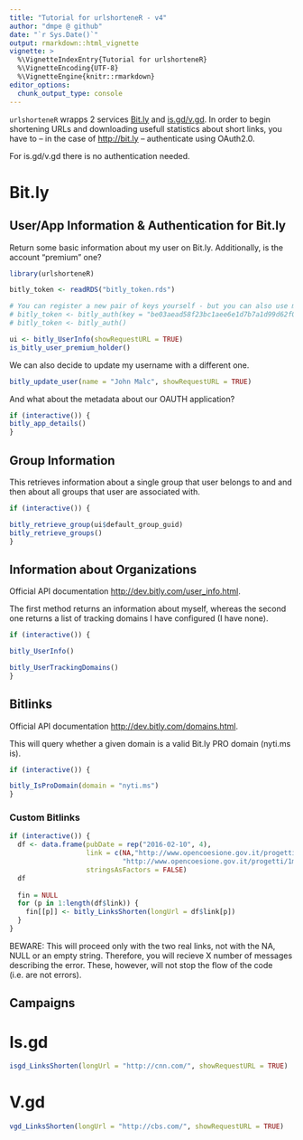 ```yaml
---
title: "Tutorial for urlshorteneR - v4"
author: "dmpe @ github"
date: "`r Sys.Date()`"
output: rmarkdown::html_vignette
vignette: >
  %\VignetteIndexEntry{Tutorial for urlshorteneR}
  %\VignetteEncoding{UTF-8}
  %\VignetteEngine{knitr::rmarkdown}
editor_options: 
  chunk_output_type: console
---
```

  
`urlshorteneR` wrapps 2 services [Bit.ly](https://bitly.com) and [is.gd/v.gd](https://is.gd). 
In order to begin shortening URLs and downloading usefull statistics about short links, you have to -- in the case of <http://bit.ly> -- authenticate using OAuth2.0. 

For is.gd/v.gd there is no authentication needed. 

# Bit.ly

## User/App Information & Authentication for Bit.ly

Return some basic information about my user on Bit.ly. Additionally, is the account "premium" one?

```r
library(urlshorteneR)

bitly_token <- readRDS("bitly_token.rds")

# You can register a new pair of keys yourself - but you can also use mine - an option which is also by default
# bitly_token <- bitly_auth(key = "be03aead58f23bc1aee6e1d7b7a1d99d62f0ede8", secret = "c7eb384b2f4ce4b109fe616f1c9455e4f7735917")
# bitly_token <- bitly_auth()

ui <- bitly_UserInfo(showRequestURL = TRUE) 
is_bitly_user_premium_holder()
```

We can also decide to update my username with a different one.

```r

bitly_update_user(name = "John Malc", showRequestURL = TRUE)

```

And what about the metadata about our OAUTH application?

```r
if (interactive()) {
bitly_app_details()
}
```

## Group Information

This retrieves information about a single group that user belongs to and and then about all groups that user are associated with. 

```r
if (interactive()) {

bitly_retrieve_group(ui$default_group_guid)
bitly_retrieve_groups()
}
```


## Information about Organizations

Official API documentation <http://dev.bitly.com/user_info.html>. 

The first method returns an information about myself, whereas the second one returns a list of tracking domains I have configured (I have none).

```r
if (interactive()) {

bitly_UserInfo()

bitly_UserTrackingDomains()
}
```


## Bitlinks

Official API documentation <http://dev.bitly.com/domains.html>. 

This will query whether a given domain is a valid Bit.ly PRO domain (nyti.ms is). 

```r
if (interactive()) {

bitly_IsProDomain(domain = "nyti.ms")
}
```

### Custom Bitlinks

```r
if (interactive()) {
  df <- data.frame(pubDate = rep("2016-02-10", 4),
                   link = c(NA,"http://www.opencoesione.gov.it/progetti/1misepac01_000443/",
                            "http://www.opencoesione.gov.it/progetti/1misepac01_000031/", ""),
                   stringsAsFactors = FALSE)
  df
  
  fin = NULL
  for (p in 1:length(df$link)) {
    fin[[p]] <- bitly_LinksShorten(longUrl = df$link[p])
  }
}
```

BEWARE: This will proceed only with the two real links, not with the NA, NULL or an empty string. 
Therefore, you will recieve X number of messages describing the error. These, however, will not stop the flow of the code (i.e. are not errors). 



## Campaigns

# Is.gd

```r
isgd_LinksShorten(longUrl = "http://cnn.com/", showRequestURL = TRUE)
```


# V.gd

```r
vgd_LinksShorten(longUrl = "http://cbs.com/", showRequestURL = TRUE)
```

